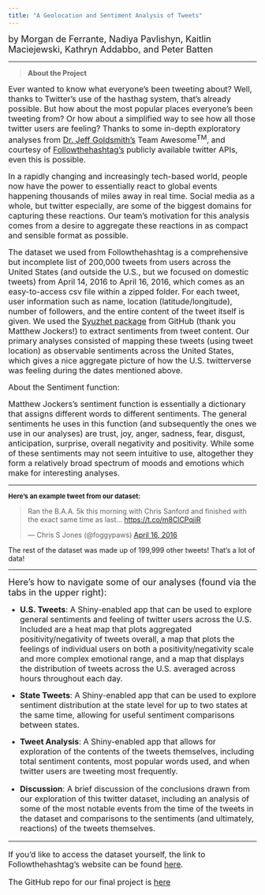 ```yaml
---
title: "A Geolocation and Sentiment Analysis of Tweets"
---
```

<font size="4">by Morgan de Ferrante, Nadiya Pavlishyn, Kaitlin Maciejewski, Kathryn Addabbo, and Peter Batten </font>

***
> **About the Project**

<font size="3">Ever wanted to know what everyone’s been tweeting about? Well, thanks to Twitter’s use of the hasthag system, that’s already possible. But how about the most popular places everyone’s been tweeting from? Or how about a simplified way to see how all those twitter users are feeling? Thanks to some in-depth exploratory analyses from [Dr. Jeff Goldsmith’s](http://jeffgoldsmith.com/DSI/index.html) Team Awesome^TM^,  and courtesy of [Followthehashtag’s](http://followthehashtag.com) publicly available twitter APIs, even this is possible. </font>


<font size="3">In a rapidly changing and increasingly tech-based world, people now have the power to essentially react to global events happening thousands of miles away in real time. Social media as a whole, but twitter especially, are some of the biggest domains for capturing these reactions. Our team’s motivation for this analysis comes from a desire to aggregate these reactions in as compact and sensible format as possible. </font> 

<font size="3">The dataset we used from Followthehashtag is a comprehensive but incomplete list of 200,000 tweets from users across the United States (and outside the U.S., but we focused on domestic tweets) from April 14, 2016 to April 16, 2016, which comes as an easy-to-access csv file within a zipped folder. For each tweet, user information such as name, location (latitude/longitude), number of followers, and the entire content of the tweet itself is given. We used the [Syuzhet package](https://github.com/mjockers/syuzhet) from GitHub (thank you Matthew Jockers!) to extract sentiments from tweet content. Our primary analyses consisted of mapping these tweets (using tweet location) as observable sentiments across the United States, which gives a nice aggregate picture of how the U.S. twitterverse was feeling during the dates mentioned above. </font>

<font size="3">About the Sentiment function:

Matthew Jockers’s sentiment function is essentially a dictionary that assigns different words to different sentiments. The general sentiments he uses in this function (and subsequently the ones we use in our analyses) are trust, joy, anger, sadness, fear, disgust, anticipation, surprise, overall negativity and positivity. While some of these sentiments may not seem intuitive to use, altogether they form a relatively broad spectrum of moods and emotions which make for interesting analyses. </font>


***

<font size="2"> __Here's an example tweet from our dataset:__ </font>

<blockquote class="twitter-tweet" data-lang="en"><p lang="en" dir="ltr">Ran the B.A.A. 5k this morning with Chris Sanford and finished with the exact same time as last… <a href="https://t.co/m8ClCPqjiR">https://t.co/m8ClCPqjiR</a></p>&mdash; Chris S Jones (@foggypaws) <a href="https://twitter.com/foggypaws/status/721318386290991104?ref_src=twsrc%5Etfw">April 16, 2016</a></blockquote>
<script async src="https://platform.twitter.com/widgets.js" charset="utf-8"></script>


The rest of the dataset was made up of 199,999 other tweets! That's a lot of data!

***

<font size="4"> Here's how to navigate some of our analyses (found via the tabs in the upper right): </font>

* <font size="3"> **U.S. Tweets**: A Shiny-enabled app that can be used to explore general sentiments and feeling of twitter users across the U.S. Included are a heat map that plots aggregated positivity/negativity of tweets overall, a map that plots the feelings of individual users on both a positivity/negativity scale and more complex emotional range, and a map that displays the distribution of tweets across the U.S. averaged across hours throughout each day. </font>

* <font size="3"> **State Tweets**: A Shiny-enabled app that can be used to explore sentiment distribution at the state level for up to two states at the same time, allowing for useful sentiment comparisons between states. </font>

* <font size="3"> **Tweet Analysis**: A Shiny-enabled app that allows for exploration of the contents of the tweets themselves, including total sentiment contents, most popular words used, and when twitter users are tweeting most frequently.

* <font size="3"> **Discussion**: A brief discussion of the conclusions drawn from our exploration of this twitter dataset, including an analysis of some of the most notable events from the time of the tweets in the dataset and comparisons to the sentiments (and ultimately, reactions) of the tweets themselves. </font>

***

If you'd like to access the dataset yourself, the link to Followthehashtag's website can be found [here](http://www.followthehashtag.com/datasets/free-twitter-dataset-usa-200000-free-usa-tweets/).

The GitHub repo for our final project is [here](https://github.com/k-maciejewski/dsfinal)